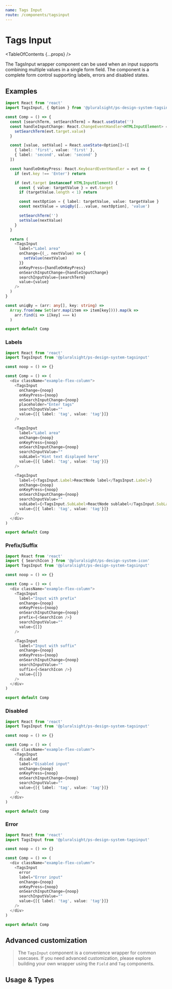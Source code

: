 ```yaml
---
name: Tags Input
route: /components/tagsinput
---
```



# Tags Input

<TableOfContents {...props} />

<Intro>
  The TagsInput wrapper component can be used when an input supports combining
  multiple values in a single form field. The component is a complete form
  control supporting labels, errors and disabled states.
</Intro>


## Examples

```typescript
import React from 'react'
import TagsInput, { Option } from '@pluralsight/ps-design-system-tagsinput'

const Comp = () => {
  const [searchTerm, setSearchTerm] = React.useState('')
  const handleInputChange: React.ChangeEventHandler<HTMLInputElement> = evt => {
    setSearchTerm(evt.target.value)
  }

  const [value, setValue] = React.useState<Option[]>([
    { label: 'first', value: 'first' },
    { label: 'second', value: 'second' }
  ])

  const handleOnKeyPress: React.KeyboardEventHandler = evt => {
    if (evt.key !== 'Enter') return

    if (evt.target instanceof HTMLInputElement) {
      const { value: targetValue } = evt.target
      if (targetValue.length < 1) return

      const nextOption = { label: targetValue, value: targetValue }
      const nextValue = uniqBy([...value, nextOption], 'value')

      setSearchTerm('')
      setValue(nextValue)
    }
  }

  return (
    <TagsInput
      label="Label area"
      onChange={(_, nextValue) => {
        setValue(nextValue)
      }}
      onKeyPress={handleOnKeyPress}
      onSearchInputChange={handleInputChange}
      searchInputValue={searchTerm}
      value={value}
    />
  )
}

const uniqBy = (arr: any[], key: string) =>
  Array.from(new Set(arr.map(item => item[key]))).map(k =>
    arr.find(i => i[key] === k)
  )

export default Comp
```

### Labels

```typescript
import React from 'react'
import TagsInput from '@pluralsight/ps-design-system-tagsinput'

const noop = () => {}

const Comp = () => (
  <div className="example-flex-column">
    <TagsInput
      onChange={noop}
      onKeyPress={noop}
      onSearchInputChange={noop}
      placeholder="Enter tags"
      searchInputValue=""
      value={[{ label: 'tag', value: 'tag'}]}
    />

    <TagsInput
      label="Label area"
      onChange={noop}
      onKeyPress={noop}
      onSearchInputChange={noop}
      searchInputValue=""
      subLabel="Hint text displayed here"
      value={[{ label: 'tag', value: 'tag'}]}
    />

    <TagsInput
      label={<TagsInput.Label>ReactNode label</TagsInput.Label>}
      onChange={noop}
      onKeyPress={noop}
      onSearchInputChange={noop}
      searchInputValue=""
      subLabel={<TagsInput.SubLabel>ReactNode sublabel</TagsInput.SubLabel>}
      value={[{ label: 'tag', value: 'tag'}]}
    />
  </div>
)

export default Comp
```

### Prefix/Suffix

```typescript
import React from 'react'
import { SearchIcon } from '@pluralsight/ps-design-system-icon'
import TagsInput from '@pluralsight/ps-design-system-tagsinput'

const noop = () => {}

const Comp = () => (
  <div className="example-flex-column">
    <TagsInput
      label="Input with prefix"
      onChange={noop}
      onKeyPress={noop}
      onSearchInputChange={noop}
      prefix={<SearchIcon />}
      searchInputValue=""
      value={[]}
    />

    <TagsInput
      label="Input with suffix"
      onChange={noop}
      onKeyPress={noop}
      onSearchInputChange={noop}
      searchInputValue=""
      suffix={<SearchIcon />}
      value={[]}
    />
  </div>
)

export default Comp
```

### Disabled

```typescript
import React from 'react'
import TagsInput from '@pluralsight/ps-design-system-tagsinput'

const noop = () => {}

const Comp = () => (
  <div className="example-flex-column">
    <TagsInput
      disabled
      label="Disabled input"
      onChange={noop}
      onKeyPress={noop}
      onSearchInputChange={noop}
      searchInputValue=""
      value={[{ label: 'tag', value: 'tag'}]}
    />
  </div>
)

export default Comp
```

### Error

```typescript
import React from 'react'
import TagsInput from '@pluralsight/ps-design-system-tagsinput'

const noop = () => {}

const Comp = () => (
  <div className="example-flex-column">
    <TagsInput
      error
      label="Error input"
      onChange={noop}
      onKeyPress={noop}
      onSearchInputChange={noop}
      searchInputValue=""
      value={[{ label: 'tag', value: 'tag'}]}
    />
  </div>
)

export default Comp
```

## Advanced customization

> The `TagsInput` component is a convenience wrapper for common usecases. If you need advanced customization, please explore building your own wrapper using the `Field` and `Tag` components.

## Usage & Types

<Usage
  install="npm install @pluralsight/ps-design-system-tagsinput"
  import="import TagsInput from '@pluralsight/ps-design-system-tagsinput'"
  packageName="tagsinput"
  version={props.version}
/>

<TypesTable>
  <TypesProp name="disabled" type="boolean" />
  <TypesProp name="error" type="boolean"/>
  <TypesProp
    name="label"
    type="string | ReactNode"
    desc="identifying string for input"
  />
  <TypesProp
    name="onChange"
    required
    type="(evt, nextValue: Option[]) => void"
  />
  <TypesProp name="onSearchInputChange" required type="ChangeEventHandler" />
  <TypesProp name="searchInputValue" required type="string" />
  <TypesProp name="placeholder" type="string" desc="in-field usage hint" />
  <TypesProp
    name="renderInputTag"
    type="(props, ref) => ReactNode"
    desc="render prop used to replace the default input"
    default="(props, ref) => <input ref={ref} {...props} />"
  />
  <TypesProp name="subLabel" type="string | ReactNode" />
  <TypesProp name="value" required type="Option[]" />
</TypesTable>

